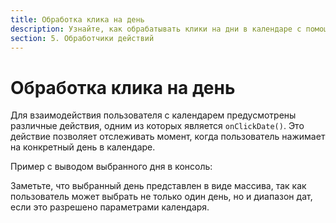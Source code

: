 ```yaml
---
title: Обработка клика на день
description: Узнайте, как обрабатывать клики на дни в календаре с помощью действия onClickDate(). Настройте обработку выбора одного дня или диапазона дат.
section: 5. Обработчики действий
---
```


# Обработка клика на день

Для взаимодействия пользователя с календарем предусмотрены различные действия, одним из которых является `onClickDate()`. Это действие позволяет отслеживать момент, когда пользователь нажимает на конкретный день в календаре.

Пример с выводом выбранного дня в консоль:

<Sandbox example="handle-click-a-day" />

Заметьте, что выбранный день представлен в виде массива, так как пользователь может выбрать не только один день, но и диапазон дат, если это разрешено параметрами календаря.

<Sandbox example="handle-click-a-day-ranged" />
